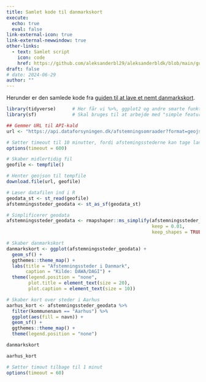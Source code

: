 ```yaml
---
title: Samlet kode til danmarkskort
execute: 
  echo: true
  eval: false
link-external-icon: true
link-external-newwindow: true
other-links:
  - text: Samlet script
    icon: code
    href: https://github.com/aleksanderbl29/aleksanderbldk/blob/main/guides/2024-06-29-danmarkskort-i-r/kort.r
draft: false
# date: 2024-06-29
author: ""
---
```


Herunder er den samlede kode fra [guiden til at lave et nemt danmarkskort](index.qmd).

```r
library(tidyverse)      # Her får vi %>%, ggplot2 og andre smarte funktioner.
library(sf)             # Skal bruges til at arbejde med "simple features" (figurer).

## Gemmer URL til API-kald
url <- "https://api.dataforsyningen.dk/afstemningsomraader?format=geojson"

# Sætter timeout til 10 minutter, fordi afstemingsstederne kan tage lang tid om at hente
options(timeout = 600)

# Skaber midlertidig fil
geofile <- tempfile()

# Henter geojson til tempfile
download.file(url, geofile)

# Læser datafilen ind i R
geodata_st <- st_read(geofile)
afstemningssteder_geodata <- st_as_sf(geodata_st)

# Simplificerer geodata
afstemningssteder_geodata <- rmapshaper::ms_simplify(afstemningssteder_geodata,
                                                     keep = 0.01,
                                                     keep_shapes = TRUE)

# Skaber danmarkskort
danmarkskort <- ggplot(afstemningssteder_geodata) +
  geom_sf() +
  ggthemes::theme_map() +
  labs(title = "Afstemningssteder i Danmark",
       caption = "Kilde: DAWA/DAGI") +
  theme(legend.position = "none",
        plot.title = element_text(size = 20),
        plot.caption = element_text(size = 10))

# Skaber kort over steder i Aarhus
aarhus_kort <- afstemningssteder_geodata %>%
  filter(kommunenavn == "Aarhus") %>%
  ggplot(aes(fill = navn)) +
  geom_sf() +
  ggthemes::theme_map() +
  theme(legend.position = "none")

danmarkskort

aarhus_kort

# Sætter timout tilbage til 1 minut
options(timeout = 60)
```

